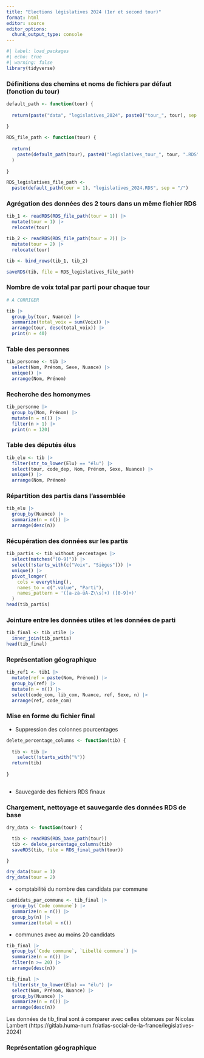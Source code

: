 ```yaml
---
title: "Elections législatives 2024 (1er et second tour)"
format: html
editor: source
editor_options: 
  chunk_output_type: console
---
```


```r
#| label: load_packages
#| echo: true 
#| warning: false
library(tidyverse)

```

### Définitions des chemins et noms de fichiers par défaut (fonction du tour)

```r

default_path <- function(tour) {
  
  return(paste("data", "legislatives_2024", paste0("tour_", tour), sep = "/"))
  
}

RDS_file_path <- function(tour) {
  
  return(
    paste(default_path(tour), paste0("legislatives_tour_", tour, ".RDS"), sep = "/")
  )
  
}

RDS_legislatives_file_path <-
  paste(default_path(tour = 1), "legislatives_2024.RDS", sep = "/")

```

### Agrégation des données des 2 tours dans un même fichier RDS

```r

tib_1 <- readRDS(RDS_file_path(tour = 1)) |> 
  mutate(tour = 1) |> 
  relocate(tour)

tib_2 <- readRDS(RDS_file_path(tour = 2)) |> 
  mutate(tour = 2) |> 
  relocate(tour)

tib <- bind_rows(tib_1, tib_2)

saveRDS(tib, file = RDS_legislatives_file_path)

```

### Nombre de voix total par parti pour chaque tour

```r

# A CORRIGER

tib |> 
  group_by(tour, Nuance) |> 
  summarize(total_voix = sum(Voix)) |> 
  arrange(tour, desc(total_voix)) |> 
  print(n = 40)

```

### Table des personnes

```r

tib_personne <- tib |> 
  select(Nom, Prénom, Sexe, Nuance) |>
  unique() |> 
  arrange(Nom, Prénom) 

```

### Recherche des homonymes

```r

tib_personne |> 
  group_by(Nom, Prénom) |> 
  mutate(n = n()) |> 
  filter(n > 1) |> 
  print(n = 120)

```




### Table des députés élus

```r

tib_elu <- tib |> 
  filter(str_to_lower(Elu) == "élu") |> 
  select(tour, code_dep, Nom, Prénom, Sexe, Nuance) |>
  unique() |> 
  arrange(Nom, Prénom) 

```

### Répartition des partis dans l'assemblée

```r

tib_elu |> 
  group_by(Nuance) |> 
  summarize(n = n()) |> 
  arrange(desc(n))

```



### Récupération des données sur les partis

```r

tib_partis <- tib_without_percentages |> 
  select(matches("[0-9]")) |> 
  select(!starts_with(c("Voix", "Sièges"))) |> 
  unique() |> 
  pivot_longer(
    cols = everything(),
    names_to = c(".value", "Parti"),
    names_pattern = '([a-zà-üA-Z\\s]+) ([0-9]+)'
  )
head(tib_partis)

```

### Jointure entre les données utiles et les données de parti

```r

tib_final <- tib_utile |> 
  inner_join(tib_partis)
head(tib_final)

```

### Représentation géographique

```r

tib_ref1 <- tib1 |> 
  mutate(ref = paste(Nom, Prénom)) |> 
  group_by(ref) |> 
  mutate(n = n()) |> 
  select(code_com, lib_com, Nuance, ref, Sexe, n) |> 
  arrange(ref, code_com)


```


### Mise en forme du fichier final

- Suppression des colonnes pourcentages

```r

delete_percentage_columns <- function(tib) {
  
  tib <- tib |> 
    select(!starts_with("%"))
  return(tib)
  
}
  
```



- Sauvegarde des fichiers RDS finaux

### Chargement, nettoyage et sauvegarde des données RDS de base

```r

dry_data <- function(tour) {

  tib <- readRDS(RDS_base_path(tour))
  tib <- delete_percentage_columns(tib)
  saveRDS(tib, file = RDS_final_path(tour))

}

```


```r

dry_data(tour = 1)
dry_data(tour = 2)

```

- comptabilité du nombre des candidats par commune

```r

candidats_par_commune <- tib_final |> 
  group_by(`Code commune`) |> 
  summarize(n = n()) |> 
  group_by(n) |> 
  summarize(total = n())

```

- communes avec au moins 20 candidats 

```r

tib_final |> 
  group_by(`Code commune`, `Libellé commune`) |> 
  summarize(n = n()) |> 
  filter(n >= 20) |> 
  arrange(desc(n))


```


```r

tib_final |> 
  filter(str_to_lower(Elu) == "élu") |> 
  select(Nom, Prénom, Nuance) |> 
  group_by(Nuance) |> 
  summarize(n = n()) |> 
  arrange(desc(n))

```

Les données de tib_final sont à comparer avec celles obtenues par Nicolas Lambert
(https://gitlab.huma-num.fr/atlas-social-de-la-france/legislatives-2024)

### Représentation géographique









